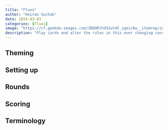 ```yaml
---
title: "Fluxx"
author: "Keiran Suchak"
date: 2024-03-03
categories: [fluxx]
image: "https://cf.geekdo-images.com/ZBQHRlhd32wt4F_zgeic6w__itemrep/img/QPPkQKe4hiliACZ4chyMVDtRY5U=/fit-in/246x300/filters:strip_icc()/pic2405641.jpg"
description: "Play cards and alter the rules in this ever changing card game!"
---
```


## Theming

## Setting up

## Rounds

## Scoring

## Terminology


